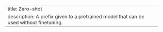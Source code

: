 ---
title: Zero-shot
description: A prefix given to a pretrained model that can be used without finetuning.
---